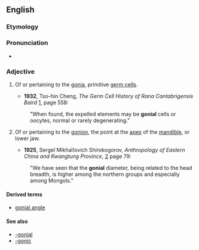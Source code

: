 ==English==
===Etymology===

{{suffix|gonion|al}}
===Pronunciation===

*{{IPA|ˈgoʊniəl}}
===Adjective===
{{en-adj|-}}

# {{cytology}} Of or pertaining to the [[gonia]], primitive [[germ cell]]s.
#*'''1932''', Tso-hin Cheng, ''The Germ Cell History of Rana Cantabrigensis Baird'' [http://books.google.com/books?id=7Pg4AAAAMAAJ], page 558:
#:"When found, the expelled elements may be '''gonial''' cells or oocytes, normal or rarely degenerating."
# {{anatomy|dentistry}} Of or pertaining to the [[gonion]], the point at the [[apex]] of the [[mandible]], or lower jaw.
#*'''1925''', Sergeĭ Mikhaĭlovich Shirokogorov, ''Anthropology of Eastern China and Kwangtung Province'', [http://books.google.com/books?id=6HEggE3jEH4C] page 79:
#:"We have seen that the '''gonial''' diameter, being related to the head breadth, is higher among the northern groups and especially among Mongols."

====Derived terms====
*[[gonial angle]]

====See also====
*[[-gonial]]
*[[-gonic]]